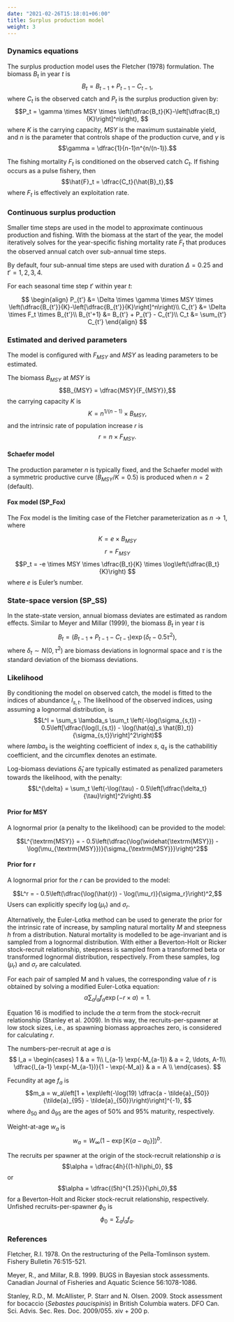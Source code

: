 ```yaml
---
date: "2021-02-26T15:18:01+06:00"
title: Surplus production model
weight: 3
---
```


### Dynamics equations

The surplus production model uses the Fletcher (1978) formulation. The biomass $B_t$ in year $t$ is
$$B_t = B_{t-1} + P_{t-1} - C_{t-1},$$
where $C_t$ is the observed catch and $P_t$ is the surplus production given by:
$$P_t = \gamma \times MSY \times \left(\dfrac{B_t}{K}-\left[\dfrac{B_t}{K}\right]^n\right), $$
where $K$ is the carrying capacity, $MSY$ is the maximum sustainable yield, and $n$ is the parameter that controls shape of the production curve, and
$\gamma$ is
$$\gamma = \dfrac{1}{n-1}n^{n/(n-1)}.$$

The fishing mortality $F_t$ is conditioned on the observed catch $C_t$. If fishing occurs as a pulse fishery, then
$$\hat{F}_t = \dfrac{C_t}{\hat{B}_t},$$
where $F_t$ is effectively an exploitation rate. 

### Continuous surplus production

Smaller time steps are used in the model to approximate continuous production and fishing. With the biomass at the start of the year, the model iteratively solves for the year-specific fishing mortality rate $F_t$ that produces the observed annual catch over sub-annual time steps.

By default, four sub-annual time steps are used with duration $\Delta = 0.25$ and $t'=1,2,3,4$.

For each seasonal time step $t'$ within year $t$:

$$
\begin{align}
P_{t'} &= \Delta \times \gamma \times MSY \times \left(\dfrac{B_{t'}}{K}-\left[\dfrac{B_{t'}}{K}\right]^n\right)\\
C_{t'} &= \Delta \times F_t \times B_{t'}\\ 
B_{t'+1} &= B_{t'} + P_{t'} - C_{t'}\\
C_t &= \sum_{t'} C_{t'}
\end{align}
$$


### Estimated and derived parameters

The model is configured with $F_{MSY}$ and $MSY$ as leading parameters to be estimated. 

The biomass $B_{MSY}$ at $MSY$ is
$$B_{MSY} = \dfrac{MSY}{F_{MSY}},$$
the carrying capacity $K$ is
$$K = n^{1/(n-1)} \times B_{MSY} ,$$
and the intrinsic rate of population increase $r$ is
$$ r = n \times F_{MSY}.$$

#### Schaefer model

The production parameter $n$ is typically fixed, and the Schaefer model with a symmetric productive curve ($B_{MSY}/K = 0.5$) is produced when $n = 2$ (default).

#### Fox model (SP_Fox)

The Fox model is the limiting case of the Fletcher parameterization as $n \rightarrow 1$, where

$$K = e \times B_{MSY}$$ 
$$r = F_{MSY}$$
$$P_t = -e \times MSY \times \dfrac{B_t}{K} \times \log\left(\dfrac{B_t}{K}\right) $$
where $e$ is Euler's number.

### State-space version (SP_SS)

In the state-state version, annual biomass deviates are estimated as random effects. Similar to Meyer and Millar (1999), the biomass $B_t$ in year $t$ is
$$B_t = (B_{t-1} + P_{t-1} - C_{t-1})\exp(\delta_t - 0.5 \tau^2),$$
where $\delta_t \sim N(0, \tau^2)$ are biomass deviations in lognormal space and $\tau$ is the standard deviation of the biomass deviations.

### Likelihood

By conditioning the model on observed catch, the model is fitted to the indices of abundance $I_{s,t}$. The likelihood of the observed indices, using assuming a lognormal distribution, is
$$L^I = \sum_s \lambda_s \sum_t \left(-\log(\sigma_{s,t}) - 0.5\left[\dfrac{\log(I_{s,t}) - \log(\hat{q}_s \hat{B}_t)}{\sigma_{s,t}}\right]^2\right)$$
where $lamba_s$ is the weighting coefficient of index $s$, $q_s$ is the cathabilitiy coefficient, and the circumflex denotes an estimate. 

Log-biomass deviations $\hat{\delta}_t$ are typically estimated as penalized parameters towards the likelihood, with the penalty:
$$L^{\delta} = \sum_t \left(-\log(\tau) - 0.5\left[\dfrac{\delta_t}{\tau}\right]^2\right).$$

#### Prior for MSY

A lognormal prior (a penalty to the likelihood) can be provided to the model:

$$L^{\textrm{MSY}} = - 0.5\left(\dfrac{\log(\widehat{\textrm{MSY}}) - \log(\mu_{\textrm{MSY}})}{\sigma_{\textrm{MSY}}}\right)^2$$

#### Prior for r

A lognormal prior for the $r$ can be provided to the model:

$$L^r = - 0.5\left(\dfrac{\log(\hat{r}) - \log(\mu_r)}{\sigma_r}\right)^2,$$
Users can explicitly specify $\log(\mu_r)$ and $\sigma_r$. 

Alternatively, the Euler-Lotka method can be used to generate the prior for the intrinsic rate of increase, by sampling natural mortality $M$ and steepness $h$ from a distribution. Natural mortality is modelled to be age-invariant and is sampled from a lognormal distribution. With either a Beverton-Holt or Ricker stock-recruit relationship, steepness is sampled from a transformed beta or transformed lognormal distribution, respectively. From these samples, $\log(\mu_r)$ and $\sigma_r$ are calculated. 

For each pair of sampled M and h values, the corresponding value of $r$ is obtained by solving a modified Euler-Lotka equation:
$$\alpha \sum_a l_a f_a \exp(-r \times a) = 1.$$

Equation 16 is modified to include the $\alpha$ term from the stock-recruit relationship (Stanley et al. 2009). In this way, the recruits-per-spawner at low stock sizes, i.e., as spawning biomass approaches zero, is considered for calculating $r$.

The numbers-per-recruit at age $a$ is
$$
l_a =
\begin{cases}
      1 & a = 1\\
      l_{a-1} \exp(-M_{a-1}) & a = 2, \ldots, A-1\\
      \dfrac{l_{a-1} \exp(-M_{a-1})}{1 - \exp(-M_a)} & a = A \\
\end{cases}.
$$

Fecundity at age $f_a$ is
$$m_a = w_a\left[1 + \exp\left(-\log(19) \dfrac{a - \tilde{a}_{50}}{\tilde{a}_{95} - \tilde{a}_{50}}\right)\right]^{-1}, $$
where $\tilde{a}_{50}$ and $\tilde{a}_{95}$ are the ages of 50% and 95% maturity, respectively.

Weight-at-age $w_a$ is
$$w_a = W_{\infty}(1 - \exp[K\{a-a_0\}])^b.$$

The recruits per spawner at the origin of the stock-recruit relationship $\alpha$ is 
$$\alpha = \dfrac{4h}{(1-h)\phi_0}, $$
or
$$\alpha = \dfrac{(5h)^{1.25}}{\phi_0},$$
for a Beverton-Holt and Ricker stock-recruit relationship, respectively. Unfished recruits-per-spawner $\phi_0$
is
$$\phi_0 = \sum_a l_a f_a.$$


### References

Fletcher, R.I. 1978. On the restructuring of the Pella-Tomlinson system. Fishery Bulletin 76:515-521.

Meyer, R., and Millar, R.B. 1999. BUGS in Bayesian stock assessments. Canadian Journal of Fisheries and Aquatic Science 56:1078-1086.

Stanley, R.D., M. McAllister, P. Starr and N. Olsen. 2009. Stock assessment for bocaccio (*Sebastes
paucispinis*) in British Columbia waters. DFO Can. Sci. Advis. Sec. Res. Doc. 2009/055.
xiv + 200 p. 
